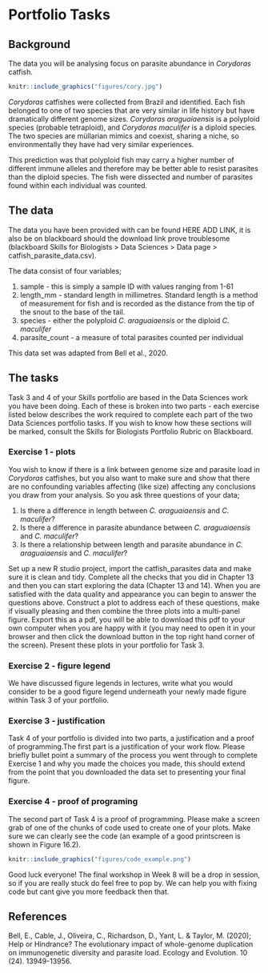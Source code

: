 # Portfolio Tasks 

## Background

The data you will be analysing focus on parasite abundance in *Corydoras* catfish.

```r
knitr::include_graphics("figures/cory.jpg")
```

*Corydoras* catfishes were collected from Brazil and identified. Each fish belonged to one of two species that are very similar in life history but have dramatically different genome sizes. *Corydoras araguaiaensis* is a polyploid species (probable tetraploid), and *Corydoras maculifer* is a diploid species. The two species are müllarian mimics and coexist, sharing a niche, so environmentally they have had very similar experiences.

This prediction was that polyploid fish may carry a higher number of different immune alleles and therefore may be better able to resist parasites than the diploid species. The fish were dissected and number of parasites found within each individual was counted.

## The data

The data you have been provided with can be found HERE ADD LINK, it is also be on blackboard should the download link prove troublesome (blackboard Skills for Biologists > Data Sciences > Data page > catfish_parasite_data.csv). 

The data consist of four variables;

1) sample - this is simply a sample ID with values ranging from 1-61
2) length_mm - standard length in millimetres. Standard length is a method of measurement for fish and is recorded as the distance from the tip of the snout to the base of the tail. 
3) species - either the polyploid *C. araguaiaensis* or the diploid *C. maculifer*
4) parasite_count - a measure of total parasites counted per individual

This data set was adapted from Bell et al., 2020. 

## The tasks

Task 3 and 4 of your Skills portfolio are based in the Data Sciences work you have been doing. Each of these is broken into two parts - each exercise listed below describes the work required to complete each part of the two Data Sciences portfolio tasks. If you wish to know how these sections will be marked, consult the Skills for Biologists Portfolio Rubric on Blackboard. 

### Exercise 1 - plots
You wish to know if there is a link between genome size and parasite load in *Corydoras* catfishes, but you also want to make sure and show that there are no confounding variables affecting (like size) affecting any conclusions you draw from your analysis. So you ask three questions of your data;

1) Is there a difference in length between *C. araguaiaensis* and *C. maculifer*?
2) Is there a difference in parasite abundance between *C. araguaiaensis* and *C. maculifer*?
3) Is there a relationship between length and parasite abundance in *C. araguaiaensis* and *C. maculifer*?

Set up a new R studio project, import the catfish_parasites data and make sure it is clean and tidy. Complete all the checks that you did in Chapter 13 and then you can start exploring the data (Chapter 13 and 14). When you are satisfied with the data quality and appearance you can begin to answer the questions above. Construct a plot to address each of these questions, make if visually pleasing and then combine the three plots into a multi-panel figure. Export this as a pdf, you will be able to download this pdf to your own computer when you are happy with it (you may need to open it in your browser and then click the download button in the top right hand corner of the screen). Present these plots in your portfolio for Task 3. 

### Exercise 2 - figure legend

We have discussed figure legends in lectures, write what you would consider to be a good figure legend underneath your newly made figure within Task 3 of your portfolio. 

### Exercise 3 - justification

Task 4 of your portfolio is divided into two parts, a justification and a proof of programming.The first part is a justification of your work flow. Please briefly bullet point a summary of the process you went through to complete Exercise 1 and why you made the choices you made, this should extend from the point that you downloaded the data set to presenting your final figure. 

### Exercise 4 - proof of programing 

The second part of Task 4 is a proof of programming. Please make a screen grab of one of the chunks of code used to create one of your plots. Make sure we can clearly see the code (an example of a good printscreen is shown in Figure 16.2). 

```r
knitr::include_graphics("figures/code_example.png")
```

Good luck everyone! The final workshop in Week 8 will be a drop in session, so if you are really stuck do feel free to pop by. We can help you with fixing code but cant give you more feedback then that. 

## References

Bell, E., Cable, J., Oliveira, C., Richardson, D., Yant, L. & Taylor, M. (2020); Help or Hindrance? The evolutionary impact of whole-genome duplication on immunogenetic diversity and parasite load. Ecology and Evolution. 10 (24). 13949-13956.


